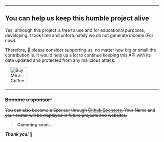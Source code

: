 ---

## **You can help us keep this humble project alive**

Yes, although this project is free to use and for educational purposes, developing it took
time and unfortunately we do not generate income (For now).

Therefore, 🙏 please consider supporting us, no matter how big or small the contribution is.
It would help us a lot to continue keeping this API with its data updated and protected from any
malicious attack.

<a href="https://ko-fi.com/G2G7M1GBM" target="_blank" style="padding-left: 1rem">
    <img height="56" style="border: 0px; height: 56px" src="https://storage.ko-fi.com/cdn/kofi5.png?v=3" border="0" alt="Buy Me a Coffee at ko-fi.com" />
</a>

- - -

### ~~**Become a sponsor!**~~

~~You can also become a Sponsor through [Github Sponsors](#).
Your Name and your avatar will be displayed in future projects and websites.~~

> **Comming soon...**

**_Thank you!_** 💖
